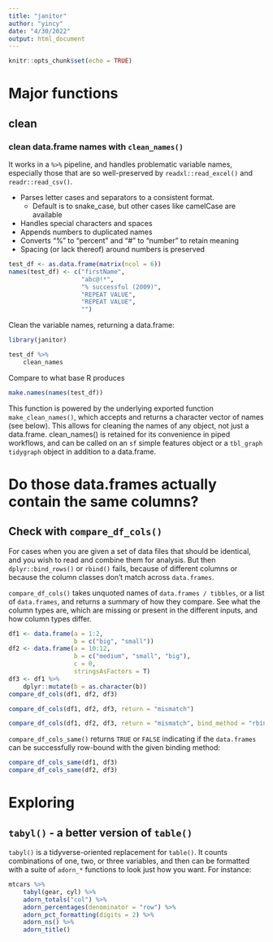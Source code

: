 ```yaml
---
title: "janitor"
author: "yincy"
date: "4/30/2022"
output: html_document
---
```


```r
knitr::opts_chunk$set(echo = TRUE)
```


# Major functions
## clean
### clean data.frame names with `clean_names()`
It works in a `%>%` pipeline, and handles problematic variable names, especially those that are so well-preserved by `readxl::read_excel()` and `readr::read_csv()`.

- Parses letter cases and separators to a consistent format.  
    + Default is to snake_case, but other cases like camelCase are available  
    
- Handles special characters and spaces  
- Appends numbers to duplicated names  
- Converts "%" to "percent" and "#" to "number" to retain meaning  
- Spacing (or lack thereof) around numbers is preserved  

```r
test_df <- as.data.frame(matrix(ncol = 6))
names(test_df) <- c("firstName", 
                    "abc@!*", 
                    "% successful (2009)", 
                    "REPEAT VALUE", 
                    "REPEAT VALUE", 
                    "")
```

Clean the variable names, returning a data.frame:  

```r
library(janitor)

test_df %>% 
    clean_names
```

Compare to what base R produces

```r
make.names(names(test_df))
```

This function is powered by the underlying exported function `make_clean_names()`, which accepts and returns a character vector of names (see below). This allows for cleaning the names of any object, not just a data.frame. clean_names() is retained for its convenience in piped workflows, and can be called on an `sf` simple features object or a `tbl_graph` `tidygraph` object in addition to a data.frame.  


# Do those data.frames actually contain the same columns?
## Check with `compare_df_cols()`
For cases when you are given a set of data files that should be identical, and you wish to read and combine them for analysis. But then `dplyr::bind_rows()` or `rbind()` fails, because of different columns or because the column classes don’t match across `data.frames`.  

`compare_df_cols()` takes unquoted names of `data.frames / tibbles`, or a list of `data.frames`, and returns a summary of how they compare. See what the column types are, which are missing or present in the different inputs, and how column types differ.

```r
df1 <- data.frame(a = 1:2, 
                  b = c("big", "small"))
df2 <- data.frame(a = 10:12, 
                  b = c("medium", "small", "big"), 
                  c = 0, 
                  stringsAsFactors = T)
df3 <- df1 %>% 
    dplyr::mutate(b = as.character(b))
compare_df_cols(df1, df2, df3)
```

```r
compare_df_cols(df1, df2, df3, return = "mismatch")
```

```r
compare_df_cols(df1, df2, df3, return = "mismatch", bind_method = "rbind")
```

`compare_df_cols_same()` returns `TRUE` or `FALSE` indicating if the `data.frames` can be successfully row-bound with the given binding method:

```r
compare_df_cols_same(df1, df3)
compare_df_cols_same(df2, df3)
```


# Exploring
## `tabyl()` - a better version of `table()`
`tabyl()` is a tidyverse-oriented replacement for `table()`. It counts combinations of one, two, or three variables, and then can be formatted with a suite of `adorn_*` functions to look just how you want. For instance:

```r
mtcars %>% 
    tabyl(gear, cyl) %>% 
    adorn_totals("col") %>% 
    adorn_percentages(denominator = "row") %>% 
    adorn_pct_formatting(digits = 2) %>% 
    adorn_ns() %>% 
    adorn_title()
```










